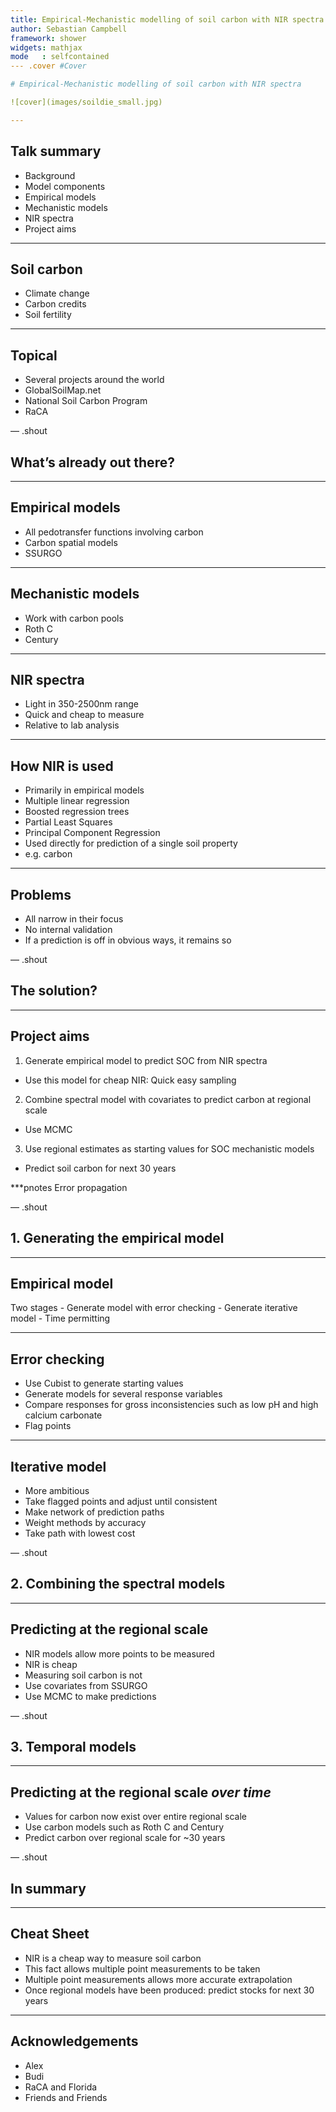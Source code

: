 ```yaml
---
title: Empirical-Mechanistic modelling of soil carbon with NIR spectra
author: Sebastian Campbell
framework: shower
widgets: mathjax
mode   : selfcontained
--- .cover #Cover

# Empirical-Mechanistic modelling of soil carbon with NIR spectra

![cover](images/soildie_small.jpg)

---
```


## Talk summary

- Background
- Model components
 - Empirical models
 - Mechanistic models
 - NIR spectra
- Project aims

---

## Soil carbon

- Climate change
- Carbon credits
- Soil fertility

---

## Topical

- Several projects around the world
 - GlobalSoilMap.net
 - National Soil Carbon Program
 - RaCA

--- .shout

## What's already out there?

---

## Empirical models

- All pedotransfer functions involving carbon
- Carbon spatial models
 - SSURGO

---

## Mechanistic models

- Work with carbon pools
 - Roth C
 - Century

---

## NIR spectra

- Light in 350-2500nm range
- Quick and cheap to measure
 - Relative to lab analysis

---

## How NIR is used

- Primarily in empirical models
 - Multiple linear regression
 - Boosted regression trees
 - Partial Least Squares
 - Principal Component Regression
- Used directly for prediction of a single soil property
 - e.g. carbon

---

## Problems

- All narrow in their focus
- No internal validation
 - If a prediction is off in obvious ways, it remains so

--- .shout

## The solution?

---

## Project aims

1. Generate empirical model to predict SOC from NIR spectra
 - Use this model for cheap NIR: Quick easy sampling
2. Combine spectral model with covariates to predict carbon at regional scale
 - Use MCMC
3. Use regional estimates as starting values for SOC mechanistic models
 - Predict soil carbon for next 30 years

***pnotes
Error propagation

--- .shout

## 1. Generating the empirical model

---

## Empirical model

Two stages
- Generate model with error checking
- Generate iterative model
 - Time permitting

---

## Error checking

- Use Cubist to generate starting values
- Generate models for several response variables
 - Compare responses for gross inconsistencies such as low pH and high calcium carbonate
 - Flag points

---

## Iterative model

- More ambitious
- Take flagged points and adjust until consistent
 - Make network of prediction paths
 - Weight methods by accuracy
 - Take path with lowest cost

--- .shout

## 2. Combining the spectral models

---

## Predicting at the regional scale 

- NIR models allow more points to be measured
 - NIR is cheap
 - Measuring soil carbon is not
- Use covariates from SSURGO
 - Use MCMC to make predictions

--- .shout

## 3. Temporal models

---

## Predicting at the regional scale *over time*

- Values for carbon now exist over entire regional scale
 - Use carbon models such as Roth C and Century
 - Predict carbon over regional scale for ~30 years

--- .shout

## In summary

---

## Cheat Sheet

<ul>
  <li>NIR is a cheap way to measure soil carbon</li>
  <li class="next">This fact allows multiple point measurements to be taken</li>
  <li class="next">Multiple point measurements allows more accurate extrapolation</li>
  <li class="next">Once regional models have been produced: predict stocks for next 30 years</li>
</ul>

---

## Acknowledgements

- Alex
- Budi
- RaCA and Florida
- Friends and Friends
